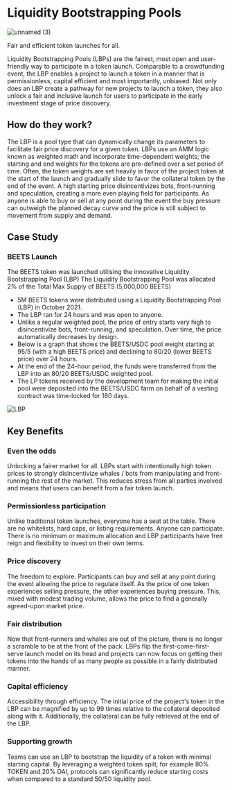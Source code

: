 # Liquidity Bootstrapping Pools
![unnamed (3)](https://user-images.githubusercontent.com/109503546/207838671-4b4314df-5175-4234-a65f-6b9df9ac2aba.png)

Fair and efficient token launches for all.

Liquidity Bootstrapping Pools (LBPs) are the fairest, most open and user-friendly way to participate in a token launch. Comparable to a crowdfunding event, the LBP enables a project to launch a token in a manner that is permissionless, capital efficient and most importantly, unbiased. Not only does an LBP create a pathway for new projects to launch a token, they also unlock a fair and inclusive launch for users to participate in the early investment stage of price discovery.


## How do they work?

The LBP is a pool type that can dynamically change its parameters to facilitate fair price discovery for a given token. LBPs use an AMM logic known as weighted math and incorporate time-dependent weights; the starting and end weights for the tokens are pre-defined over a set period of time. Often, the token weights are set heavily in favor of the project token at the start of the launch and gradually slide to favor the collateral token by the end of the event. A high starting price disincentivizes bots, front-running and speculation, creating a more even playing field for participants. As anyone is able to buy or sell at any point during the event the buy pressure can outweigh the planned decay curve and the price is still subject to movement from supply and demand.

## Case Study 

### BEETS Launch

The BEETS token was launched utilising the innovative Liquidity Bootstrapping Pool (LBP)
The Liquidity Bootstrapping Pool was allocated 2% of the Total Max Supply of BEETS (5,000,000 BEETS)

* 5M BEETS tokens were distributed using a Liquidity Bootstrapping Pool (LBP) in October 2021. 
* The LBP ran for 24 hours and was open to anyone.
* Unlike a regular weighted pool, the price of entry starts very high to disincentivize bots, front-running, and speculation. Over time, the price automatically decreases by design.
* Below is a graph that shows the BEETS/USDC pool weight starting at 95/5 (with a high BEETS price) and declining to 80/20 (lower BEETS price) over 24 hours.
* At the end of the 24-hour period, the funds were transferred from the LBP into an 80/20 BEETS/USDC weighted pool.
* The LP tokens received by the development team for making the initial pool were deposited into the BEETS/USDC farm on behalf of a vesting contract was time-locked for 180 days. 

![LBP](https://user-images.githubusercontent.com/109503546/208055115-7e0ebcb3-0920-4dc2-b390-2e4bb1cb7754.png)

## Key Benefits

### Even the odds
Unlocking a fairer market for all. LBPs start with intentionally high token prices to strongly disincentivize whales / bots from manipulating and front-running the rest of the market. This reduces stress from all parties involved and means that users can benefit from a fair token launch.  

### Permissionless participation
Unlike traditional token launches, everyone has a seat at the table. There are no whitelists, hard caps, or listing requirements. Anyone can participate. There is no minimum or maximum allocation and LBP participants have free reign and flexibility to invest on their own terms.

### Price discovery
The freedom to explore. Participants can buy and sell at any point during the event allowing the price to regulate itself. As the price of one token experiences selling pressure, the other experiences buying pressure. This, mixed with modest trading volume, allows the price to find a generally agreed-upon market price.

### Fair distribution
Now that front-runners and whales are out of the picture, there is no longer a scramble to be at the front of the pack. LBPs flip the first-come-first-serve launch model on its head and projects can now focus on getting their tokens into the hands of as many people as possible in a fairly distributed manner.

### Capital efficiency
Accessibility through efficiency. The initial price of the project's token in the LBP can be magnified by up to 99 times relative to the collateral deposited along with it. Additionally, the collateral can be fully retrieved at the end of the LBP. 

### Supporting growth
Teams can use an LBP to bootstrap the liquidity of a token with minimal starting capital. By leveraging a weighted token split, for example 80% TOKEN and 20% DAI, protocols can significantly reduce starting costs when compared to a standard 50/50 liquidity pool.

